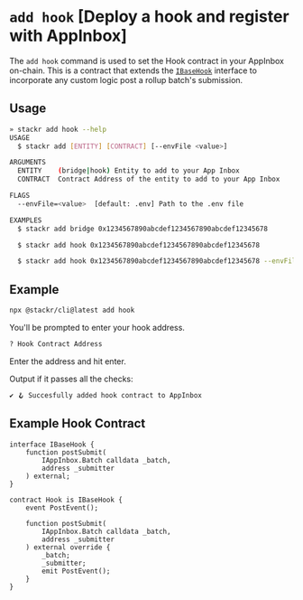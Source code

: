 # `add hook` [Deploy a hook and register with AppInbox]

The `add hook` command is used to set the Hook contract in your AppInbox on-chain. This is a contract that extends the [`IBaseHook`](#example-hook-contract) interface to incorporate any custom logic post a rollup batch's submission.

## Usage

```bash
» stackr add hook --help 
USAGE
  $ stackr add [ENTITY] [CONTRACT] [--envFile <value>]

ARGUMENTS
  ENTITY    (bridge|hook) Entity to add to your App Inbox
  CONTRACT  Contract Address of the entity to add to your App Inbox

FLAGS
  --envFile=<value>  [default: .env] Path to the .env file

EXAMPLES
  $ stackr add bridge 0x1234567890abcdef1234567890abcdef12345678

  $ stackr add hook 0x1234567890abcdef1234567890abcdef12345678

  $ stackr add hook 0x1234567890abcdef1234567890abcdef12345678 --envFile=<relative path to file>
```

## Example

```bash
npx @stackr/cli@latest add hook
```

You'll be prompted to enter your hook address.

```bash [terminal]
? Hook Contract Address
```

Enter the address and hit enter. 

Output if it passes all the checks:

```bash [terminal]
✔ 🪝 Succesfully added hook contract to AppInbox
```

## Example Hook Contract

```solidity [IBaseHook.sol]
interface IBaseHook {
    function postSubmit(
        IAppInbox.Batch calldata _batch,
        address _submitter
    ) external;
}
```

```solidity [Hook.sol]
contract Hook is IBaseHook {
    event PostEvent();

    function postSubmit(
        IAppInbox.Batch calldata _batch,
        address _submitter
    ) external override {
        _batch;
        _submitter;
        emit PostEvent();
    }
}
```